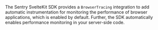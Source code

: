 The Sentry SvelteKit SDK provides a `BrowserTracing` integration to add automatic instrumentation for monitoring the performance of browser applications, which is enabled by default.
Further, the SDK automatically enables performance monitoring in your server-side code.

